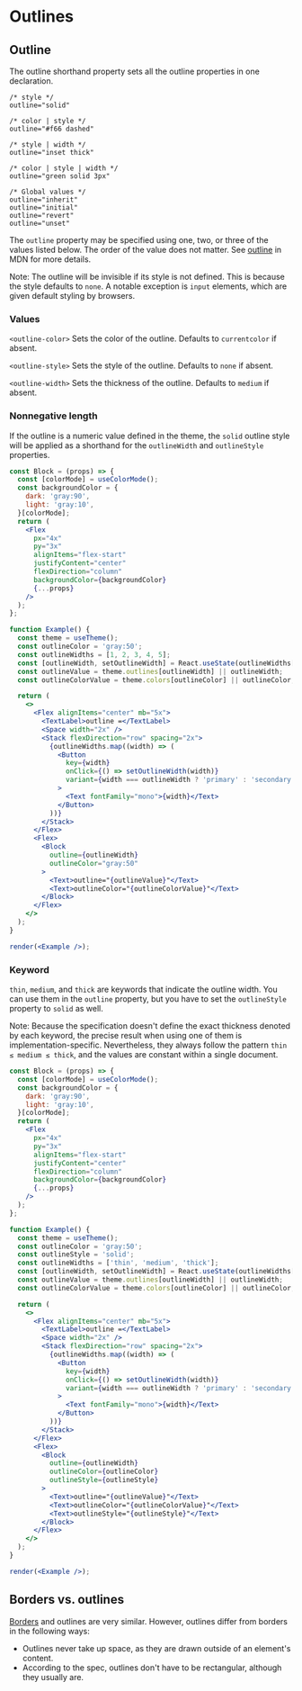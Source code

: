 
# Outlines

<ThemeParser theme="outlines" />

## Outline

The outline shorthand property sets all the outline properties in one declaration.

```
/* style */
outline="solid"

/* color | style */
outline="#f66 dashed"

/* style | width */
outline="inset thick"

/* color | style | width */
outline="green solid 3px"

/* Global values */
outline="inherit"
outline="initial"
outline="revert"
outline="unset"
```

The `outline` property may be specified using one, two, or three of the values listed below. The order of the value does not matter. See [outline](https://developer.mozilla.org/en-US/docs/Web/CSS/outline) in MDN for more details.

Note: The outline will be invisible if its style is not defined. This is because the style defaults to `none`. A notable exception is `input` elements, which are given default styling by browsers.

### Values

`<outline-color>`
Sets the color of the outline. Defaults to `currentcolor` if absent.

`<outline-style>`
Sets the style of the outline. Defaults to `none` if absent.

`<outline-width>`
Sets the thickness of the outline. Defaults to `medium` if absent.

### Nonnegative length

If the outline is a numeric value defined in the theme, the `solid` outline style will be applied as a shorthand for the `outlineWidth` and `outlineStyle` properties.

```jsx noInline
const Block = (props) => {
  const [colorMode] = useColorMode();
  const backgroundColor = {
    dark: 'gray:90',
    light: 'gray:10',
  }[colorMode];
  return (
    <Flex
      px="4x"
      py="3x"
      alignItems="flex-start"
      justifyContent="center"
      flexDirection="column"
      backgroundColor={backgroundColor}
      {...props}
    />
  );
};

function Example() {
  const theme = useTheme();
  const outlineColor = 'gray:50';
  const outlineWidths = [1, 2, 3, 4, 5];
  const [outlineWidth, setOutlineWidth] = React.useState(outlineWidths[0]);
  const outlineValue = theme.outlines[outlineWidth] || outlineWidth;
  const outlineColorValue = theme.colors[outlineColor] || outlineColor;

  return (
    <>
      <Flex alignItems="center" mb="5x">
        <TextLabel>outline =</TextLabel>
        <Space width="2x" />
        <Stack flexDirection="row" spacing="2x">
          {outlineWidths.map((width) => (
            <Button
              key={width}
              onClick={() => setOutlineWidth(width)}
              variant={width === outlineWidth ? 'primary' : 'secondary'}
            >
              <Text fontFamily="mono">{width}</Text>
            </Button>
          ))}
        </Stack>
      </Flex>
      <Flex>
        <Block
          outline={outlineWidth}
          outlineColor="gray:50"
        >
          <Text>outline="{outlineValue}"</Text>
          <Text>outlineColor="{outlineColorValue}"</Text>
        </Block>
      </Flex>
    </>
  );
}

render(<Example />);
```

### Keyword

`thin`, `medium`, and `thick` are keywords that indicate the outline width. You can use them in the `outline` property, but you have to set the `outlineStyle` property to `solid` as well.

Note: Because the specification doesn't define the exact thickness denoted by each keyword, the precise result when using one of them is implementation-specific. Nevertheless, they always follow the pattern `thin ≤ medium ≤ thick`, and the values are constant within a single document.

```jsx noInline
const Block = (props) => {
  const [colorMode] = useColorMode();
  const backgroundColor = {
    dark: 'gray:90',
    light: 'gray:10',
  }[colorMode];
  return (
    <Flex
      px="4x"
      py="3x"
      alignItems="flex-start"
      justifyContent="center"
      flexDirection="column"
      backgroundColor={backgroundColor}
      {...props}
    />
  );
};

function Example() {
  const theme = useTheme();
  const outlineColor = 'gray:50';
  const outlineStyle = 'solid';
  const outlineWidths = ['thin', 'medium', 'thick'];
  const [outlineWidth, setOutlineWidth] = React.useState(outlineWidths[0]);
  const outlineValue = theme.outlines[outlineWidth] || outlineWidth;
  const outlineColorValue = theme.colors[outlineColor] || outlineColor;

  return (
    <>
      <Flex alignItems="center" mb="5x">
        <TextLabel>outline =</TextLabel>
        <Space width="2x" />
        <Stack flexDirection="row" spacing="2x">
          {outlineWidths.map((width) => (
            <Button
              key={width}
              onClick={() => setOutlineWidth(width)}
              variant={width === outlineWidth ? 'primary' : 'secondary'}
            >
              <Text fontFamily="mono">{width}</Text>
            </Button>
          ))}
        </Stack>
      </Flex>
      <Flex>
        <Block
          outline={outlineWidth}
          outlineColor={outlineColor}
          outlineStyle={outlineStyle}
        >
          <Text>outline="{outlineValue}"</Text>
          <Text>outlineColor="{outlineColorValue}"</Text>
          <Text>outlineStyle="{outlineStyle}"</Text>
        </Block>
      </Flex>
    </>
  );
}

render(<Example />);
```

## Borders vs. outlines

[Borders](./borders) and outlines are very similar. However, outlines differ from borders in the following ways:

* Outlines never take up space, as they are drawn outside of an element's content.
* According to the spec, outlines don't have to be rectangular, although they usually are.
